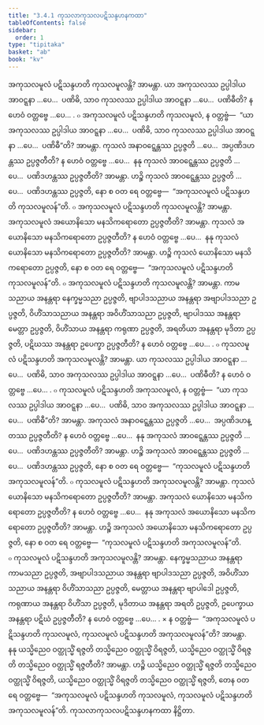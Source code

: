 ```yaml
---
title: "3.4.1 ကုသလာကုသလပဋိသန္ဒဟနကထာ"
tableOfContents: false
sidebar:
  order: 1
type: "tipitaka"
basket: "ab"
book: "kv"
---
```



<DynamicBreadcrumb />

<Division number="686" book="kv">

<Paragraph number="2204" book="kv">
အကုသလမူလံ ပဋိသန္ဒဟတိ ကုသလမူလန္တိ? အာမန္တာ. ယာ အကုသလဿ ဥပ္ပါဒါယ အာဝဋ္ဋနာ …ပေ…  ပဏိဓိ, သာဝ ကုသလဿ ဥပ္ပါဒါယ အာဝဋ္ဋနာ …ပေ…  ပဏိဓီတိ? န ဟေဝံ ဝတ္တဗ္ဗေ …ပေ… .
</Paragraph>

<Paragraph number="2205" book="kv">
๐ အကုသလမူလံ ပဋိသန္ဒဟတိ ကုသလမူလံ, န ဝတ္တဗ္ဗံ—  “ယာ အကုသလဿ ဥပ္ပါဒါယ အာဝဋ္ဋနာ …ပေ…  ပဏိဓိ, သာဝ ကုသလဿ ဥပ္ပါဒါယ အာဝဋ္ဋနာ …ပေ…  ပဏိဓီ”တိ? အာမန္တာ. ကုသလံ အနာဝဋ္ဋေန္တဿ ဥပ္ပဇ္ဇတိ …ပေ…  အပ္ပဏိဒဟန္တဿ ဥပ္ပဇ္ဇတီတိ? န ဟေဝံ ဝတ္တဗ္ဗေ …ပေ…  နနု ကုသလံ အာဝဋ္ဋေန္တဿ ဥပ္ပဇ္ဇတိ …ပေ…  ပဏိဒဟန္တဿ ဥပ္ပဇ္ဇတီတိ? အာမန္တာ. ဟဉ္စိ ကုသလံ အာဝဋ္ဋေန္တဿ ဥပ္ပဇ္ဇတိ …ပေ…  ပဏိဒဟန္တဿ ဥပ္ပဇ္ဇတိ, နော စ ဝတ ရေ ဝတ္တဗ္ဗေ—  “အကုသလမူလံ ပဋိသန္ဒဟတိ ကုသလမူလန်”တိ.
</Paragraph>

</Division>
<Division number="687" book="kv">

<Paragraph number="2206" book="kv">
๐ အကုသလမူလံ ပဋိသန္ဒဟတိ ကုသလမူလန္တိ? အာမန္တာ. အကုသလမူလံ အယောနိသော မနသိကရောတော ဥပ္ပဇ္ဇတီတိ? အာမန္တာ. ကုသလံ အယောနိသော မနသိကရောတော ဥပ္ပဇ္ဇတီတိ? န ဟေဝံ ဝတ္တဗ္ဗေ …ပေ…  နနု ကုသလံ ယောနိသော မနသိကရောတော ဥပ္ပဇ္ဇတီတိ? အာမန္တာ. ဟဉ္စိ ကုသလံ ယောနိသော မနသိကရောတော ဥပ္ပဇ္ဇတိ, နော စ ဝတ ရေ ဝတ္တဗ္ဗေ—  “အကုသလမူလံ ပဋိသန္ဒဟတိ ကုသလမူလန်”တိ.
</Paragraph>

<Paragraph number="2207" book="kv">
๐ အကုသလမူလံ ပဋိသန္ဒဟတိ ကုသလမူလန္တိ? အာမန္တာ. ကာမသညာယ အနန္တရာ နေက္ခမ္မသညာ ဥပ္ပဇ္ဇတိ, ဗျာပါဒသညာယ အနန္တရာ အဗျာပါဒသညာ ဥပ္ပဇ္ဇတိ, ဝိဟိံသာသညာယ အနန္တရာ အဝိဟိံသာသညာ ဥပ္ပဇ္ဇတိ, ဗျာပါဒဿ အနန္တရာ မေတ္တာ ဥပ္ပဇ္ဇတိ, ဝိဟိံသာယ အနန္တရာ ကရုဏာ ဥပ္ပဇ္ဇတိ, အရတိယာ အနန္တရာ မုဒိတာ ဥပ္ပဇ္ဇတိ, ပဋိဃဿ အနန္တရာ ဥပေက္ခာ ဥပ္ပဇ္ဇတီတိ? န ဟေဝံ ဝတ္တဗ္ဗေ …ပေ… .
</Paragraph>

</Division>
<Division number="688" book="kv">

<Paragraph number="2208" book="kv">
๐ ကုသလမူလံ ပဋိသန္ဒဟတိ အကုသလမူလန္တိ? အာမန္တာ. ယာ ကုသလဿ ဥပ္ပါဒါယ အာဝဋ္ဋနာ …ပေ…  ပဏိဓိ, သာဝ အကုသလဿ ဥပ္ပါဒါယ အာဝဋ္ဋနာ …ပေ…  ပဏိဓီတိ? န ဟေဝံ ဝတ္တဗ္ဗေ …ပေ… .
</Paragraph>

<Paragraph number="2209" book="kv">
๐ ကုသလမူလံ ပဋိသန္ဒဟတိ အကုသလမူလံ, န ဝတ္တဗ္ဗံ—  “ယာ ကုသလဿ ဥပ္ပါဒါယ အာဝဋ္ဋနာ …ပေ…  ပဏိဓိ, သာဝ အကုသလဿ ဥပ္ပါဒါယ အာဝဋ္ဋနာ …ပေ…  ပဏိဓီ”တိ? အာမန္တာ. အကုသလံ အနာဝဋ္ဋေန္တဿ ဥပ္ပဇ္ဇတိ …ပေ…  အပ္ပဏိဒဟန္တဿ ဥပ္ပဇ္ဇတီတိ? န ဟေဝံ ဝတ္တဗ္ဗေ …ပေ…  နနု အကုသလံ အာဝဋ္ဋေန္တဿ ဥပ္ပဇ္ဇတိ …ပေ…  ပဏိဒဟန္တဿ ဥပ္ပဇ္ဇတီတိ? အာမန္တာ. ဟဉ္စိ အကုသလံ အာဝဋ္ဋေန္တဿ ဥပ္ပဇ္ဇတိ …ပေ…  ပဏိဒဟန္တဿ ဥပ္ပဇ္ဇတိ, နော စ ဝတ ရေ ဝတ္တဗ္ဗေ—  “ကုသလမူလံ ပဋိသန္ဒဟတိ အကုသလမူလန်”တိ.
</Paragraph>

</Division>
<Division number="689" book="kv">

<Paragraph number="2210" book="kv">
๐ ကုသလမူလံ ပဋိသန္ဒဟတိ အကုသလမူလန္တိ? အာမန္တာ. ကုသလံ ယောနိသော မနသိကရောတော ဥပ္ပဇ္ဇတီတိ? အာမန္တာ. အကုသလံ ယောနိသော မနသိကရောတော ဥပ္ပဇ္ဇတီတိ? န ဟေဝံ ဝတ္တဗ္ဗေ …ပေ…  နနု အကုသလံ အယောနိသော မနသိကရောတော ဥပ္ပဇ္ဇတီတိ? အာမန္တာ. ဟဉ္စိ အကုသလံ အယောနိသော မနသိကရောတော ဥပ္ပဇ္ဇတိ, နော စ ဝတ ရေ ဝတ္တဗ္ဗေ—  “ကုသလမူလံ ပဋိသန္ဒဟတိ အကုသလမူလန်”တိ.
</Paragraph>

<Paragraph number="2211" book="kv">
๐ ကုသလမူလံ ပဋိသန္ဒဟတိ အကုသလမူလန္တိ? အာမန္တာ. နေက္ခမ္မသညာယ အနန္တရာ ကာမသညာ ဥပ္ပဇ္ဇတိ, အဗျာပါဒသညာယ အနန္တရာ ဗျာပါဒသညာ ဥပ္ပဇ္ဇတိ, အဝိဟိံသာသညာယ အနန္တရာ ဝိဟိံသာသညာ ဥပ္ပဇ္ဇတိ, မေတ္တာယ အနန္တရာ ဗျာပါဒေါ ဥပ္ပဇ္ဇတိ, ကရုဏာယ အနန္တရာ ဝိဟိံသာ ဥပ္ပဇ္ဇတိ, မုဒိတာယ အနန္တရာ အရတိ ဥပ္ပဇ္ဇတိ, ဥပေက္ခာယ အနန္တရာ ပဋိဃံ ဥပ္ပဇ္ဇတီတိ? န ဟေဝံ ဝတ္တဗ္ဗေ …ပေ… .
</Paragraph>

</Division>
<Division number="690" book="kv">

<Paragraph number="2212" book="kv">
× န ဝတ္တဗ္ဗံ—  “အကုသလမူလံ ပဋိသန္ဒဟတိ ကုသလမူလံ, ကုသလမူလံ ပဋိသန္ဒဟတိ အကုသလမူလန်”တိ? အာမန္တာ. နနု ယသ္မိညေဝ ဝတ္ထုသ္မိံ ရဇ္ဇတိ တသ္မိညေဝ ဝတ္ထုသ္မိံ ဝိရဇ္ဇတိ, ယသ္မိညေဝ ဝတ္ထုသ္မိံ ဝိရဇ္ဇတိ တသ္မိညေဝ ဝတ္ထုသ္မိံ ရဇ္ဇတီတိ? အာမန္တာ. ဟဉ္စိ ယသ္မိညေဝ ဝတ္ထုသ္မိံ ရဇ္ဇတိ တသ္မိညေဝ ဝတ္ထုသ္မိံ ဝိရဇ္ဇတိ, ယသ္မိညေဝ ဝတ္ထုသ္မိံ ဝိရဇ္ဇတိ တသ္မိညေဝ ဝတ္ထုသ္မိံ ရဇ္ဇတိ, တေန ဝတ ရေ ဝတ္တဗ္ဗေ—  “အကုသလမူလံ ပဋိသန္ဒဟတိ ကုသလမူလံ, ကုသလမူလံ ပဋိသန္ဒဟတိ အကုသလမူလန်”တိ.

</Paragraph>
</Division>

<Paragraph number="2213" type="center" book="kv">
ကုသလာကုသလပဋိသန္ဒဟနကထာ နိဋ္ဌိတာ.
</Paragraph>
